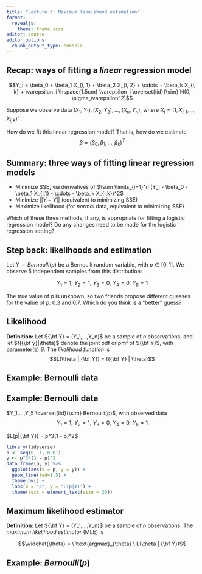 ```yaml
---
title: "Lecture 3: Maximum likelihood estimation"
format: 
  revealjs:
    theme: theme.scss
editor: source
editor_options: 
  chunk_output_type: console
---
```



## Recap: ways of fitting a *linear* regression model

$$Y_i = \beta_0 + \beta_1 X_{i, 1} + \beta_2 X_{i, 2} + \cdots + \beta_k X_{i, k} + \varepsilon_i \hspace{1.5cm} \varepsilon_i \overset{iid}{\sim} N(0, \sigma_\varepsilon^2)$$

Suppose we observe data $(X_1, Y_1), (X_2, Y_2), ..., (X_n, Y_n)$, where $X_i = (1, X_{i,1}, ..., X_{i,k})^T$.

How do we fit this linear regression model? That is, how do we estimate $$\beta = (\beta_0, \beta_1, ..., \beta_k)^T$$


## Summary: three ways of fitting linear regression models

* Minimize SSE, via derivatives of $\sum \limits_{i=1}^n (Y_i - \beta_0 - \beta_1 X_{i,1} - \cdots - \beta_k X_{i,k})^2$
* Minimize $||Y - \widehat{Y}||$ (equivalent to minimizing SSE)
* Maximize likelihood (for *normal* data, equivalent to minimizing SSE)

Which of these three methods, if any, is appropriate for fitting a logistic regression model? Do any changes need to be made for the logistic regression setting?

## Step back: likelihoods and estimation

Let $Y \sim Bernoulli(p)$ be a Bernoulli random variable, with $p \in [0,1]$. We observe 5 independent samples from this distribution:

$$Y_1 = 1, \ Y_2 = 1, \ Y_3 = 0, \ Y_4 = 0, \ Y_5 = 1$$

The true value of $p$ is unknown, so two friends propose different guesses for the value of $p$: 0.3 and 0.7. Which do you think is a "better" guess?


## Likelihood

**Definition:** Let ${\bf Y} = (Y_1,...,Y_n)$ be a sample of $n$ observations, and let $f({\bf y}|\theta)$ denote the joint pdf or pmf of ${\bf Y}$, with parameter(s) $\theta$. The *likelihood function* is
$$L(\theta | {\bf Y}) = f({\bf Y} | \theta)$$


## Example: Bernoulli data


## Example: Bernoulli data

$Y_1,...,Y_5 \overset{iid}{\sim} Bernoulli(p)$, with observed data
$$Y_1 = 1, \ Y_2 = 1, \ Y_3 = 0, \ Y_4 = 0, \ Y_5 = 1$$

$L(p|{\bf Y}) = p^3(1 - p)^2$

```r
library(tidyverse)
p <- seq(0, 1, 0.01)
y <- p^3*(1 - p)^2
data.frame(p, y) %>%
  ggplot(aes(x = p, y = y)) +
  geom_line(lwd=1.5) +
  theme_bw() +
  labs(x = "p", y = "L(p|Y)") +
  theme(text = element_text(size = 20))
```

## Maximum likelihood estimator

**Definition:** Let ${\bf Y} = (Y_1,...,Y_n)$ be a sample of $n$ observations. The *maximum likelihood estimator* (MLE) is 

$$\widehat{\theta} = \ \text{argmax}_{\theta} \ L(\theta | {\bf Y})$$


## Example: $Bernoulli(p)$
